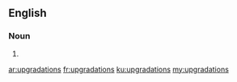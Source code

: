 ==English==

===Noun===
{{head|en}}

# {{plural of|upgradation}}

[[ar:upgradations]]
[[fr:upgradations]]
[[ku:upgradations]]
[[my:upgradations]]